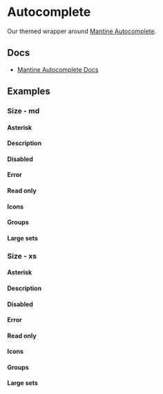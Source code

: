 
<Meta of={AutocompleteStories} />

# Autocomplete

Our themed wrapper around [Mantine Autocomplete](https://v6.mantine.dev/core/autocomplete/).

## Docs

- [Mantine Autocomplete Docs](https://v6.mantine.dev/core/autocomplete/)

## Examples

<Canvas of={AutocompleteStories.Default} />

### Size - md

<Canvas of={AutocompleteStories.EmptyMd} />

#### Asterisk

<Canvas of={AutocompleteStories.AsteriskMd} />

#### Description

<Canvas of={AutocompleteStories.DescriptionMd} />

#### Disabled

<Canvas of={AutocompleteStories.DisabledMd} />

#### Error

<Canvas of={AutocompleteStories.ErrorMd} />

#### Read only

<Canvas of={AutocompleteStories.ReadOnlyMd} />

#### Icons

<Canvas of={AutocompleteStories.IconsMd} />

#### Groups

<Canvas of={AutocompleteStories.GroupsMd} />

#### Large sets

<Canvas of={AutocompleteStories.LargeSetsMd} />

### Size - xs

<Canvas of={AutocompleteStories.EmptyXs} />

#### Asterisk

<Canvas of={AutocompleteStories.AsteriskXs} />

#### Description

<Canvas of={AutocompleteStories.DescriptionXs} />

#### Disabled

<Canvas of={AutocompleteStories.DisabledXs} />

#### Error

<Canvas of={AutocompleteStories.ErrorXs} />

#### Read only

<Canvas of={AutocompleteStories.ReadOnlyXs} />

#### Icons

<Canvas of={AutocompleteStories.IconsXs} />

#### Groups

<Canvas of={AutocompleteStories.GroupsXs} />

#### Large sets

<Canvas of={AutocompleteStories.LargeSetsXs} />
